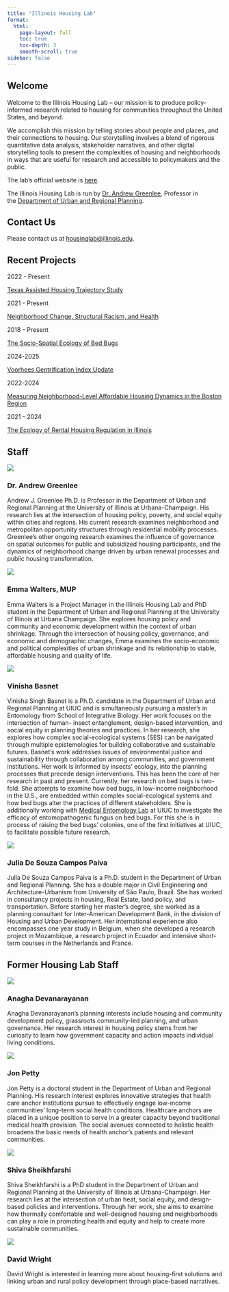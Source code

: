 ```yaml
---
title: "Illinois Housing Lab"
format:
  html:
    page-layout: full
    toc: true
    toc-depth: 3
    smooth-scroll: true
sidebar: false
---
```


## Welcome

Welcome to the Illinois Housing Lab -- our mission is to produce policy-informed research related to housing for communities throughout the United States, and beyond.

We accomplish this mission by telling stories about people and places, and their connections to housing. Our storytelling involves a blend of rigorous quantitative data analysis, stakeholder narratives, and other digital storytelling tools to present the complexities of housing and neighborhoods in ways that are useful for research and accessible to policymakers and the public.

The lab's official website is [here](https://housinglab.agreen4.web.illinois.edu).

The Illinois Housing Lab is run by [Dr. Andrew Greenlee](https://urban.illinois.edu/people/profiles/andrew-greenlee/), Professor in the [Department of Urban and Regional Planning](https://urban.illinois.edu/).

## Contact Us

Please contact us at [housinglab\@illinois.edu](mailto:housinglab@illinois.edu).

## Recent Projects

::::::::::::::: grid
::: g-col-4
2022 - Present
:::

::: g-col-8
[Texas Assisted Housing Trajectory Study](Projects/2022_Texas%20Assisted%20Housing%20Trajectory/tsu.qmd)
:::

::: g-col-4
2021 - Present
:::

::: g-col-8
[Neighborhood Change, Structural Racism, and Health](Projects/2021_HFHS/hfhs.qmd)
:::

::: g-col-4
2018 - Present
:::

::: g-col-8
[The Socio-Spatial Ecology of Bed Bugs](Projects/2021_Bedbugs/bedbugs.qmd)
:::

::: g-col-4
2024-2025
:::

::: g-col-8
[Voorhees Gentrification Index Update](Projects/2024_VoorheesIPCE/neighchange.qmd)
:::

::: g-col-4
2022-2024
:::

::: g-col-8
[Measuring Neighborhood-Level Affordable Housing Dynamics in the Boston Region](Projects/2022_HNS/hns.qmd)
:::

::: g-col-4
2021 - 2024
:::

::: g-col-8
[The Ecology of Rental Housing Regulation in Illinois](Projects/2022_RWJF/rwjf.qmd)
:::

:::::::::::::::

## Staff

::::::::::: grid
::: g-col-4
![](../about/greenlee.jpg){fig-alt="Picture of Dr. Andrew Greenlee"}
:::

::: g-col-8
### Dr. Andrew Greenlee

Andrew J. Greenlee Ph.D. is Professor in the Department of Urban and Regional Planning at the University of Illinois at Urbana-Champaign. His research lies at the intersection of housing policy, poverty, and social equity within cities and regions. His current research examines neighborhood and metropolitan opportunity structures through residential mobility processes. Greenlee's other ongoing research examines the influence of governance on spatial outcomes for public and subsidized housing participants, and the dynamics of neighborhood change driven by urban renewal processes and public housing transformation.
:::

::: g-col-4
![](emma-walters.jpg){fig-alt="Picture of Emma Walters"}
:::

::: g-col-8
### Emma Walters, MUP

Emma Walters is a Project Manager in the Illinois Housing Lab and PhD student in the Department of Urban and Regional Planning at the University of Illinois at Urbana Champaign. She explores housing policy and community and economic development within the context of urban shrinkage. Through the intersection of housing policy, governance, and economic and demographic changes, Emma examines the socio-economic and political complexities of urban shrinkage and its relationship to stable, affordable housing and quality of life.
:::

::: g-col-4
![](basnet.jpg)
:::

::: g-col-8
### Vinisha Basnet

Vinisha Singh Basnet is a Ph.D. candidate in the Department of Urban and Regional Planning at UIUC and is simultaneously pursuing a master's in Entomology from School of Integrative Biology. Her work focuses on the intersection of human- insect entanglement, design-based intervention, and social equity in planning theories and practices. In her research, she explores how complex social-ecological systems (SES) can be navigated through multiple epistemologies for building collaborative and sustainable futures. Basnet's work addresses issues of environmental justice and sustainability through collaboration among communities, and government institutions. Her work is informed by insects' ecology, into the planning processes that precede design interventions. This has been the core of her research in past and present. Currently, her research on bed bugs is two-fold. She attempts to examine how bed bugs, in low-income neighborhood in the U.S., are embedded within complex social-ecological systems and how bed bugs alter the practices of different stakeholders. She is additionally working with [Medical Entomology Lab](https://medical-entomology.inhs.illinois.edu) at UIUC to investigate the efficacy of entomopathogenic fungus on bed bugs. For this she is in process of raising the bed bugs' colonies, one of the first initiatives at UIUC, to facilitate possible future research.
:::

::: g-col-4
![](paiva.jpg){fig-alt="Picture of Julia De Souza Campos Paiva"}
:::

::: g-col-8
### Julia De Souza Campos Paiva

Julia De Souza Campos Paiva is a Ph.D. student in the Department of Urban and Regional Planning. She has a double major in Civil Engineering and Architecture-Urbanism from University of São Paulo, Brazil. She has worked in consultancy projects in housing, Real Estate, land policy, and transportation. Before starting her master's degree, she worked as a planning consultant for Inter-American Development Bank, in the division of Housing and Urban Development. Her international experience also encompasses one year study in Belgium, when she developed a research project in Mozambique, a research project in Ecuador and intensive short-term courses in the Netherlands and France.
:::
:::::::::::

## Former Housing Lab Staff

::::::::::: grid
::: g-col-4
![](Anagha-2048x2048.jpg){fig-alt="Picture of Anagha Devanarayanan"}
:::

::: g-col-8
### Anagha Devanarayanan

Anagha Devanarayanan's planning interests include housing and community development policy, grassroots community-led planning, and urban governance. Her research interest in housing policy stems from her curiosity to learn how government capacity and action impacts individual living conditions.
:::

::: g-col-4
![](Petty_Jon.png){fig-alt="Picture of Jon Petty"}
:::

::: g-col-8
### Jon Petty

Jon Petty is a doctoral student in the Department of Urban and Regional Planning. His research interest explores innovative strategies that health care anchor institutions pursue to effectively engage low-income communities’ long-term social health conditions. Healthcare anchors are placed in a unique position to serve in a greater capacity beyond traditional medical health provision. The social avenues connected to holistic health broadens the basic needs of health anchor’s patients and relevant communities.
:::

::: g-col-4
![](Sheikhfarshi.png){fig-alt="Picture of Shiva Sheikhfarshi"}
:::

::: g-col-8
### Shiva Sheikhfarshi

Shiva Sheikhfarshi is a PhD student in the Department of Urban and Regional Planning at the University of Illinois at Urbana-Champaign. Her research lies at the intersection of urban heat, social equity, and design-based policies and interventions. Through her work, she aims to examine how thermally comfortable and well-designed housing and neighborhoods can play a role in promoting health and equity and help to create more sustainable communities.
:::

::: g-col-4
![](wright.png){fig-alt="Picture of David Wright"}
:::

::: g-col-8
### David Wright

David Wright is interested in learning more about housing-first solutions and linking urban and rural policy development through place-based narratives.
:::
:::::::::::
